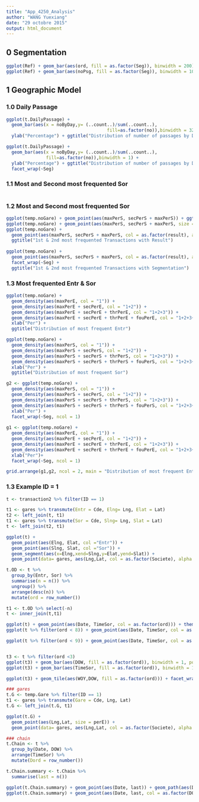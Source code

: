 ```yaml
---
title: "App_4250_Analysis"
author: "WANG Yuexiang"
date: "29 octobre 2015"
output: html_document
---
```


## 0 Segmentation
```r
ggplot(Ref) + geom_bar(aes(ord, fill = as.factor(Seg)), binwidth = 200) + ggtitle("Distribution of Segment by User")
ggplot(Ref) + geom_bar(aes(noPsg, fill = as.factor(Seg)), binwidth = 100) + ggtitle("Distribution of Segment by Number of passage")
```

## 1 Geographic Model

### 1.0 Daily Passage

```r
ggplot(t.DailyPassage) + 
  geom_bar(aes(x = noByDay,y= (..count..)/sum(..count..),
                                      fill=as.factor(no)),binwidth = 32) +
  ylab("Percentage") + ggtitle("Distribution of number of passages by Day")

ggplot(t.DailyPassage) + 
  geom_bar(aes(x = noByDay,y= (..count..)/sum(..count..),
               fill=as.factor(no)),binwidth = 1) +
  ylab("Percentage") + ggtitle("Distribution of number of passages by Day") +
  facet_wrap(~Seg)
```

### 1.1 Most and Second most frequented Sor

```r

```


### 1.2 Most and Second most frequented Sor

```r
ggplot(temp.noGare) + geom_point(aes(maxPerS, secPerS + maxPerS)) + ggtitle("1st & 2nd most frequented Transactions")
ggplot(temp.noGare) + geom_point(aes(maxPerS, secPerS + maxPerS, size = noGS)) + ggtitle("1st & 2nd most frequented Transactions with noPassage")
ggplot(temp.noGare) + 
  geom_point(aes(maxPerS, secPerS + maxPerS, col = as.factor(result), alpha = .2)) +
  ggtitle("1st & 2nd most frequented Transactions with Result")
 
ggplot(temp.noGare) + 
  geom_point(aes(maxPerS, secPerS + maxPerS, col = as.factor(result), alpha = .2)) +
  facet_wrap(~Seg) +
  ggtitle("1st & 2nd most frequented Transactions with Segmentation")
```

### 1.3 Most frequented Entr & Sor

```r
ggplot(temp.noGare) + 
  geom_density(aes(maxPerE, col = "1")) +
  geom_density(aes(maxPerE + secPerE, col = "1+2")) +
  geom_density(aes(maxPerE + secPerE + thrPerE, col = "1+2+3")) +
  geom_density(aes(maxPerE + secPerE + thrPerE + fouPerE, col = "1+2+3+4")) +
  xlab("Per") +
  ggtitle("Distribution of most frequent Entr")

ggplot(temp.noGare) + 
  geom_density(aes(maxPerS, col = "1")) +
  geom_density(aes(maxPerS + secPerS, col = "1+2")) +
  geom_density(aes(maxPerS + secPerS + thrPerS, col = "1+2+3")) +
  geom_density(aes(maxPerS + secPerS + thrPerS + fouPerS, col = "1+2+3+4")) +
  xlab("Per") +
  ggtitle("Distribution of most frequent Sor")
```

```r
g2 <- ggplot(temp.noGare) +
  geom_density(aes(maxPerS, col = "1")) +
  geom_density(aes(maxPerS + secPerS, col = "1+2")) +
  geom_density(aes(maxPerS + secPerS + thrPerS, col = "1+2+3")) +
  geom_density(aes(maxPerS + secPerS + thrPerS + fouPerS, col = "1+2+3+4")) +
  xlab("Per") +
  facet_wrap(~Seg, ncol = 1)
 
g1 <- ggplot(temp.noGare) +
  geom_density(aes(maxPerE, col = "1")) +
  geom_density(aes(maxPerE + secPerE, col = "1+2")) +
  geom_density(aes(maxPerE + secPerE + thrPerE, col = "1+2+3")) +
  geom_density(aes(maxPerE + secPerE + thrPerE + fouPerE, col = "1+2+3+4")) +
  xlab("Per")+
  facet_wrap(~Seg, ncol = 1)

grid.arrange(g1,g2, ncol = 2, main = "Distribution of most frequent Entr & Sor by Segmentation")
```


### 1.3 Example ID = 1

```r
t <- transaction2 %>% filter(ID == 1)

t1 <- gares %>% transmute(Entr = Cde, Elng= Lng, Elat = Lat)
t2 <- left_join(t, t1)
t1 <- gares %>% transmute(Sor = Cde, Slng= Lng, Slat = Lat)
t <- left_join(t2, t1)

ggplot(t) + 
  geom_point(aes(Elng, Elat, col ="Entr")) +
  geom_point(aes(Slng, Slat, col ="Sor")) +
  geom_segment(aes(x=Elng,xend=Slng,y=Elat,yend=Slat)) +
  geom_point(data= gares, aes(Lng,Lat, col = as.factor(Societe), alpha = .2))

t.OD <- t %>%
  group_by(Entr, Sor) %>%
  summarise(n = n()) %>%
  ungroup() %>%
  arrange(desc(n)) %>%
  mutate(ord = row_number())

t1 <- t.OD %>% select(-n)
t <- inner_join(t,t1)

ggplot(t) + geom_point(aes(Date, TimeSor, col = as.factor(ord))) + theme(legend.position = "none")
ggplot(t %>% filter(ord < 8)) + geom_point(aes(Date, TimeSor, col = as.factor(ord)))

ggplot(t %>% filter(ord < 9)) + geom_point(aes(Date, TimeSor, col = as.factor(ord))) + facet_grid(Entr~Sor)


t3 <- t %>% filter(ord <3)
ggplot(t3) + geom_bar(aes(DOW, fill = as.factor(ord)), binwidth = 1, position = "dodge") + theme(legend.position = "none")
ggplot(t3) + geom_bar(aes(TimeSor, fill = as.factor(ord)), binwidth = 1, position = "dodge") + theme(legend.position = "none")

ggplot(t3) + geom_tile(aes(WOY,DOW, fill = as.factor(ord))) + facet_wrap(~ord, ncol = 1) + theme(legend.position = "none")

### gares
t.G <- temp.Gare %>% filter(ID == 1)
t1 <- gares %>% transmute(Gare = Cde, Lng, Lat)
t.G <- left_join(t.G, t1)

ggplot(t.G) + 
  geom_point(aes(Lng,Lat, size = perE)) +
  geom_point(data= gares, aes(Lng,Lat, col = as.factor(Societe), alpha = .2))

### chain
t.Chain <- t %>%
  group_by(Date, DOW) %>%
  arrange(TimeSor) %>%
  mutate(Dord = row_number())

t.Chain.summary <- t.Chain %>%
  summarise(last = n())

ggplot(t.Chain.summary) + geom_point(aes(Date, last)) + geom_path(aes(Date, last)) + ggtitle("ID = 1")
ggplot(t.Chain.summary) + geom_point(aes(Date, last, col = as.factor(DOW ))) + geom_path(aes(Date, last)) + facet_wrap(~DOW)+ ggtitle("ID = 1")
```